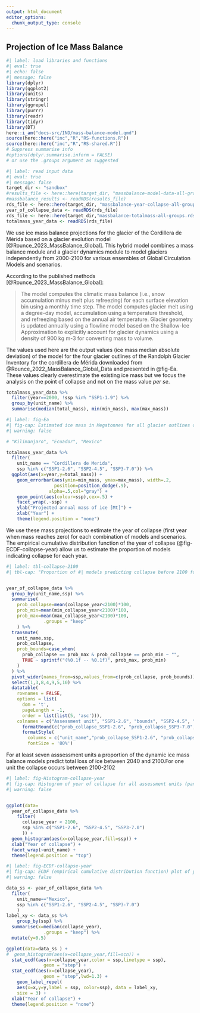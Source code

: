 ```yaml
---
output: html_document
editor_options: 
  chunk_output_type: console
---
```


## Projection of Ice Mass Balance


```r
#| label: load libraries and functions
#| eval: true
#| echo: false
#| message: false
library(dplyr)
library(ggplot2)
library(units)
library(stringr)
library(ggrepel)
library(purrr)
library(readr)
library(tidyr)
library(DT)
here::i_am("docs-src/IND/mass-balance-model.qmd")
source(here::here("inc","R","RS-functions.R"))
source(here::here("inc","R","RS-shared.R"))
# Suppress summarise info
#options(dplyr.summarise.inform = FALSE)
# or use the .groups argument as suggested
```

```r
#| label: read input data 
#| eval: true
#| message: false
target_dir <- "sandbox"
#results_file <- here::here(target_dir, "massbalance-model-data-all-groups.rds")
#massbalance_results <- readRDS(results_file)
rds_file <- here::here(target_dir, "massbalance-year-collapse-all-groups.rds")
year_of_collapse_data <- readRDS(rds_file)
rds_file <- here::here(target_dir,"massbalance-totalmass-all-groups.rds")
totalmass_year_data <- readRDS(rds_file)
```

We use ice mass balance projections for the glacier of the Cordillera de Mérida based on a glacier evolution model [@Rounce_2023_MassBalance_Global]. This hybrid model combines a mass balance module and a glacier dynamics module to model glaciers independently from 2000-2100 for various ensembles of Global Circulation Models and scenarios. 

According to the published methods [@Rounce_2023_MassBalance_Global]:

> The model computes the climatic mass balance (i.e., snow accumulation minus melt plus refreezing) for each surface elevation bin using a monthly time step. The model computes glacier melt using a degree-day model, accumulation using a temperature threshold, and refreezing based on the annual air temperature. Glacier geometry is updated annually using a flowline model based on the Shallow-Ice Approximation to explicitly account for glacier dynamics using a density of 900 kg m-3 for converting mass to volume. 

The values used here are the output values (ice mass \pm median absolute deviation) of the model for the four glacier outlines of the Randolph Glacier Inventory for the cordillera de Mérida downloaded from @Rounce_2022_MassBalance_Global_Data and presented in @fig-Ea. These values clearly overestimate the existing ice mass but we focus the analysis on the point of collapse and not on the mass value _per se_.

```r

totalmass_year_data %>%
  filter(year==2000, !ssp %in% "SSP1-1.9") %>%
  group_by(unit_name) %>%
  summarise(median(total_mass), min(min_mass), max(max_mass))
```

```r
#| label: fig-Ea
#| fig-cap: Estimated ice mass in Megatonnes for all glacier outlines of the Cordillera de Mérida for each shared socioeconomic pathways. 
#| warning: false

# "Kilimanjaro", "Ecuador", "Mexico"

totalmass_year_data %>%
  filter(
    unit_name == "Cordillera de Merida",
    ssp %in% c("SSP1-2.6", "SSP2-4.5", "SSP3-7.0")) %>%
  ggplot(aes(x=year,y=total_mass)) +
    geom_errorbar(aes(ymin=min_mass, ymax=max_mass), width=.2,
                  position=position_dodge(.9),
                alpha=.5,col="gray") +
    geom_point(aes(colour=ssp),cex=.5) +
    facet_wrap(.~ssp) +
    ylab("Projected annual mass of ice [Mt]") +
    xlab("Year") + 
    theme(legend.position = "none") 

```

We use these mass projections to estimate the year of collapse (first year when mass reaches zero) for each combination of models and scenarios. The empirical cumulative distribution function of the year of collapse (@fig-ECDF-collapse-year) allow us to estimate the proportion of models indicating collapse for each year. 


```r
#| label: tbl-collapse-2100
#| tbl-cap: "Proportion of #| models predicting collapse before 2100 for each assessment unit."


year_of_collapse_data %>%
  group_by(unit_name,ssp) %>%
  summarise(
    prob_collapse=mean(collapse_year<2100)*100,
    prob_min=mean(min_collapse_year<2100)*100,
    prob_max=mean(max_collapse_year<2100)*100,
              .groups = "keep"
    ) %>%
  transmute(
    unit_name,ssp,
    prob_collapse,
    prob_bounds=case_when(
      prob_collapse == prob_max & prob_collapse == prob_min ~ "",
      TRUE ~ sprintf("(%0.1f -- %0.1f)", prob_max, prob_min)
    )
  ) %>%
  pivot_wider(names_from=ssp,values_from=c(prob_collapse, prob_bounds)) %>%
  select(1,3,8,4,9,5,10) %>%
  datatable(
    rownames = FALSE,
    options = list(
      dom = 't', 
      pageLength = -1,
      order = list(list(5, 'asc'))),
    colnames = c("Assessment unit", "SSP1-2.6", "bounds", "SSP2-4.5", "bounds", "SSP3-7.0", "bounds")) %>%
      formatRound(c("prob_collapse_SSP1-2.6", "prob_collapse_SSP3-7.0", "prob_collapse_SSP2-4.5"),digits=1) %>%
      formatStyle(
        columns = c("unit_name","prob_collapse_SSP1-2.6", "prob_collapse_SSP3-7.0", "prob_collapse_SSP2-4.5", "prob_bounds_SSP1-2.6", "prob_bounds_SSP3-7.0", "prob_bounds_SSP2-4.5"), 
        fontSize = '80%')
```

For at least seven asssessment units a proportion of the dynamic ice mass balance models predict total loss of ice between 2040 and 2100.[For one unit the collapse occurs between 2100-2102]{.aside}

```r
#| label: fig-Histogram-collapse-year
#| fig-cap: Histogrom of year of collapse for all assessment units (panels) and for each shared socioeconomic pathways (SSP, fill colour).
#| warning: false


ggplot(data=
  year_of_collapse_data %>%
    filter(
      collapse_year < 2100, 
      ssp %in% c("SSP1-2.6", "SSP2-4.5", "SSP3-7.0")
      )) +
  geom_histogram(aes(x=collapse_year,fill=ssp)) +
  xlab("Year of collapse") + 
  facet_wrap(~unit_name) +
  theme(legend.position = "top")

```


```r
#| label: fig-ECDF-collapse-year
#| fig-cap: ECDF (empirical cumulative distribution function) plot of year of collapse for all models (black line) and for each shared socioeconomic pathways (SSP, labeled lines) for the assessment unit of the T.G.E. of Mexico.
#| warning: false

data_ss <- year_of_collapse_data %>%
  filter(
    unit_name=="Mexico",
    ssp %in% c("SSP1-2.6", "SSP2-4.5", "SSP3-7.0")
    ) 
label_xy <- data_ss %>%
    group_by(ssp) %>%
  summarise(x=median(collapse_year),
              .groups = "keep") %>%
  mutate(y=0.5)

ggplot(data=data_ss ) +
#  geom_histogram(aes(x=collapse_year,fill=scn)) +
  stat_ecdf(aes(x=collapse_year,color = ssp,linetype = ssp), 
              geom = "step") +
  stat_ecdf(aes(x=collapse_year), 
              geom = "step",lwd=1.3) +
    geom_label_repel(
    aes(x=x,y=y,label = ssp, color=ssp), data = label_xy,
    size = 3) +
  xlab("Year of collapse") + 
  theme(legend.position = "none")

```




